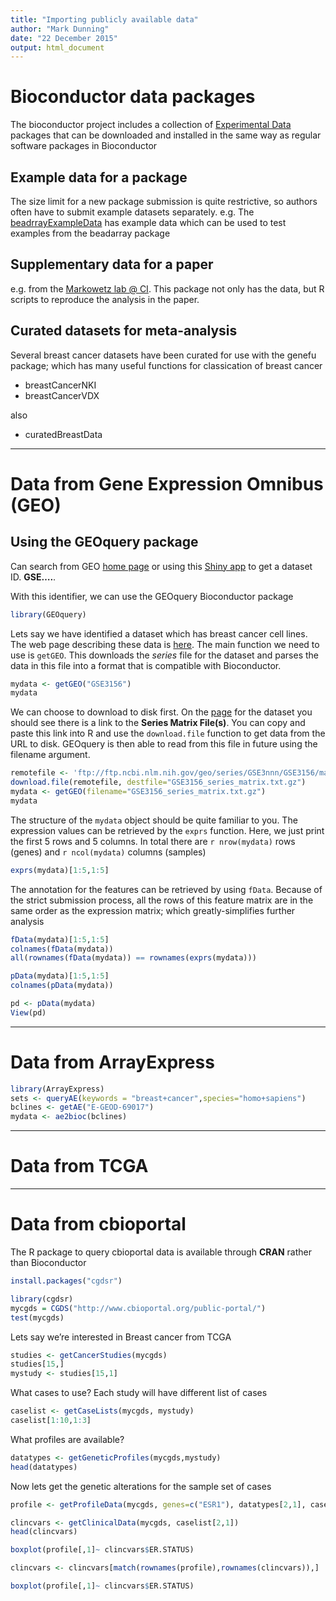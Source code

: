 ```yaml
---
title: "Importing publicly available data"
author: "Mark Dunning"
date: "22 December 2015"
output: html_document
---
```



# Bioconductor data packages

The bioconductor project includes a collection of [Experimental Data](http://bioconductor.org/packages/release/BiocViews.html#___ExperimentData) packages that can be downloaded and installed in the same way as regular software packages in Bioconductor

## Example data for a package

The size limit for a new package submission is quite restrictive, so authors often have to submit example datasets separately. 
e.g. The [beadrrayExampleData](http://bioconductor.org/packages/release/data/experiment/html/beadarrayExampleData.html) has example data which can be used to test examples from the beadarray package


## Supplementary data for a paper

e.g. from the [Markowetz lab @ CI](http://bioconductor.org/packages/release/data/experiment/html/Fletcher2013a.html). This package not only has the data, but R scripts to reproduce the analysis in the paper.

## Curated datasets for meta-analysis

Several breast cancer datasets have been curated for use with the genefu package; which has many useful functions for classication of breast cancer

- breastCancerNKI
- breastCancerVDX

also

- curatedBreastData

******

# Data from Gene Expression Omnibus (GEO)

## Using the GEOquery package

Can search from GEO [home page](http://www.ncbi.nlm.nih.gov/geo/) or using this [Shiny app](https://zhiji.shinyapps.io/GEOsearch) to get a dataset ID. **GSE....**.

With this identifier, we can use the GEOquery Bioconductor package

```r
library(GEOquery)
```



Lets say we have identified a dataset which has breast cancer cell lines. The web page describing these data is [here](http://www.ncbi.nlm.nih.gov/geo/query/acc.cgi?acc=GSE3156). The main function we need to use is `getGEO`. This downloads the *series* file for the dataset and parses the data in this file into a format that is compatible with Bioconductor. 

```r
mydata <- getGEO("GSE3156")
mydata
```

We can choose to download to disk first. On the [page](http://www.ncbi.nlm.nih.gov/geo/query/acc.cgi?acc=GSE3156) for the dataset you should see there is a link to the **Series Matrix File(s)**. You can copy and paste this link into R and use the `download.file` function to get data from the URL to disk. GEOquery is then able to read from this file in future using the filename argument. 

```r
remotefile <- 'ftp://ftp.ncbi.nlm.nih.gov/geo/series/GSE3nnn/GSE3156/matrix/GSE3156_series_matrix.txt.gz'
download.file(remotefile, destfile="GSE3156_series_matrix.txt.gz")
mydata <- getGEO(filename="GSE3156_series_matrix.txt.gz")
mydata
```

The structure of the `mydata` object should be quite familiar to you. The expression values can be retrieved by the `exprs` function. Here, we just print the first 5 rows and 5 columns. In total there are `r nrow(mydata)` rows (genes) and `r ncol(mydata)` columns (samples)

```r
exprs(mydata)[1:5,1:5]
```

The annotation for the features can be retrieved by using `fData`. Because of the strict submission process, all the rows of this feature matrix are in the same order as the expression matrix; which greatly-simplifies further analysis

```r
fData(mydata)[1:5,1:5]
colnames(fData(mydata))
all(rownames(fData(mydata)) == rownames(exprs(mydata)))
```

```r
pData(mydata)[1:5,1:5]
colnames(pData(mydata))
```

```r
pd <- pData(mydata)
View(pd)
```

******

# Data from ArrayExpress

```r
library(ArrayExpress)
sets <- queryAE(keywords = "breast+cancer",species="homo+sapiens")
bclines <- getAE("E-GEOD-69017")
mydata <- ae2bioc(bclines)
```

******

# Data from TCGA

******

# Data from cbioportal

The R package to query cbioportal data is available through **CRAN** rather than Bioconductor
```r
install.packages("cgdsr")
```

```r
library(cgdsr)
mycgds = CGDS("http://www.cbioportal.org/public-portal/")
test(mycgds)
```

Lets say we're interested in Breast cancer from TCGA

```r
studies <- getCancerStudies(mycgds)
studies[15,]
mystudy <- studies[15,1]
```

What cases to use? Each study will have different list of cases
```r
caselist <- getCaseLists(mycgds, mystudy)
caselist[1:10,1:3]
```

What profiles are available?

```r
datatypes <- getGeneticProfiles(mycgds,mystudy)
head(datatypes)
```

Now lets get the genetic alterations for the sample set of cases

```r
profile <- getProfileData(mycgds, genes=c("ESR1"), datatypes[2,1], caselist[2,1])
```

```r
clincvars <- getClinicalData(mycgds, caselist[2,1])
head(clincvars)
```

```r
boxplot(profile[,1]~ clincvars$ER.STATUS)
```

```r
clincvars <- clincvars[match(rownames(profile),rownames(clincvars)),]
```


```r
boxplot(profile[,1]~ clincvars$ER.STATUS)
```
